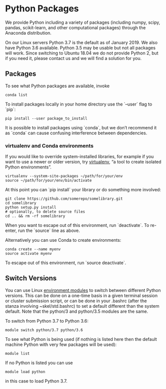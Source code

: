# Python Packages

We provide Python including a variety of packages (including numpy,
scipy, pandas, scikit-learn, and other computational packages) through
the Anaconda distribution.

On our Linux servers Python 3.7 is the default as of January 2019. We
also have Python 3.6 available. Python 3.5 may be usable but not all
packages will work. Since switching to Ubuntu 18.04 we do not provide
Python 2, but if you need it, please contact us and we will find a
solution for you.

Packages
--------

To see what Python packages are available, invoke

    conda list

To install packages locally in your home directory use the \`--user\`
flag to \`pip\`:

    pip install --user package_to_install

It is possible to install packages using \`conda\`, but we don't
recommend it as \`conda\` can cause confusing interference between
dependencies.

### virtualenv and Conda environments

If you would like to override system-installed libraries, for example if
you want to use a newer or older version, try
[virtualenv](https://virtualenv.pypa.io/en/stable/), "a tool to create
isolated Python environments".

    virtualenv --system-site-packages ~/path/for/your/env
    source ~/path/for/your/env/bin/activate

At this point you can \`pip install\` your library or do something more
involved:

    git clone https://github.com/somerepo/somelibrary.git
    cd somelibrary
    python setup.py install
    # optionally, to delete source files
    cd .. && rm -rf somelibrary

When you want to escape out of this environment, run \`deactivate\`. To
re-enter, run the \`source\` line as above.

Alternatively you can use Conda to create environments:

    conda create --name myenv
    source activate myenv

To escape out of this environment, run \`source deactivate\`.

Switch Versions
---------------

You can use Linux [environment modules](/node/5458) to switch between
different Python versions. This can be done on a one-time basis in a
given terminal session or cluster submission script, or can be done in
your .bashrc (after the stanza involving ~skel/std.bashrc) to set a
default different than the system default. Note that the python/3 and
python/3.5 modules are the same.

To switch from Python 3.7 to Python 3.6:

    module switch python/3.7 python/3.6

To see what Python is being used (if nothing is listed here then the
default machine Python with very few packages will be used):

    module list

If no Python is listed you can use

    module load python

in this case to load Python 3.7.


